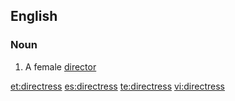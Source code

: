 ==English==

===Noun===
{{en-noun|directresses}}

# A female [[director]]

[[et:directress]]
[[es:directress]]
[[te:directress]]
[[vi:directress]]